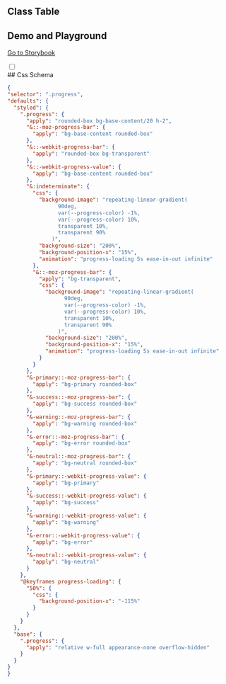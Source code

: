 
## Class Table

<CssTable name="progress" />

## Demo and Playground

[Go to Storybook](https://story.ui.icebreaker.top/?path=/docs/feedback-progress--docs)

<div className="collapse">
<input type="checkbox" /> 
<div class="collapse-title px-0">
## Css Schema
</div>
<div class="collapse-content"> 

```json
{
"selector": ".progress",
"defaults": {
  "styled": {
    ".progress": {
      "apply": "rounded-box bg-base-content/20 h-2",
      "&::-moz-progress-bar": {
        "apply": "bg-base-content rounded-box"
      },
      "&::-webkit-progress-bar": {
        "apply": "rounded-box bg-transparent"
      },
      "&::-webkit-progress-value": {
        "apply": "bg-base-content rounded-box"
      },
      "&:indeterminate": {
        "css": {
          "background-image": "repeating-linear-gradient(
                90deg,
                var(--progress-color) -1%,
                var(--progress-color) 10%,
                transparent 10%,
                transparent 90%
              )",
          "background-size": "200%",
          "background-position-x": "15%",
          "animation": "progress-loading 5s ease-in-out infinite"
        },
        "&::-moz-progress-bar": {
          "apply": "bg-transparent",
          "css": {
            "background-image": "repeating-linear-gradient(
                  90deg,
                  var(--progress-color) -1%,
                  var(--progress-color) 10%,
                  transparent 10%,
                  transparent 90%
                )",
            "background-size": "200%",
            "background-position-x": "15%",
            "animation": "progress-loading 5s ease-in-out infinite"
          }
        }
      },
      "&-primary::-moz-progress-bar": {
        "apply": "bg-primary rounded-box"
      },
      "&-success::-moz-progress-bar": {
        "apply": "bg-success rounded-box"
      },
      "&-warning::-moz-progress-bar": {
        "apply": "bg-warning rounded-box"
      },
      "&-error::-moz-progress-bar": {
        "apply": "bg-error rounded-box"
      },
      "&-neutral::-moz-progress-bar": {
        "apply": "bg-neutral rounded-box"
      },
      "&-primary::-webkit-progress-value": {
        "apply": "bg-primary"
      },
      "&-success::-webkit-progress-value": {
        "apply": "bg-success"
      },
      "&-warning::-webkit-progress-value": {
        "apply": "bg-warning"
      },
      "&-error::-webkit-progress-value": {
        "apply": "bg-error"
      },
      "&-neutral::-webkit-progress-value": {
        "apply": "bg-neutral"
      }
    },
    "@keyframes progress-loading": {
      "50%": {
        "css": {
          "background-position-x": "-115%"
        }
      }
    }
  },
  "base": {
    ".progress": {
      "apply": "relative w-full appearance-none overflow-hidden"
    }
  }
}
}
```

</div>
</div>